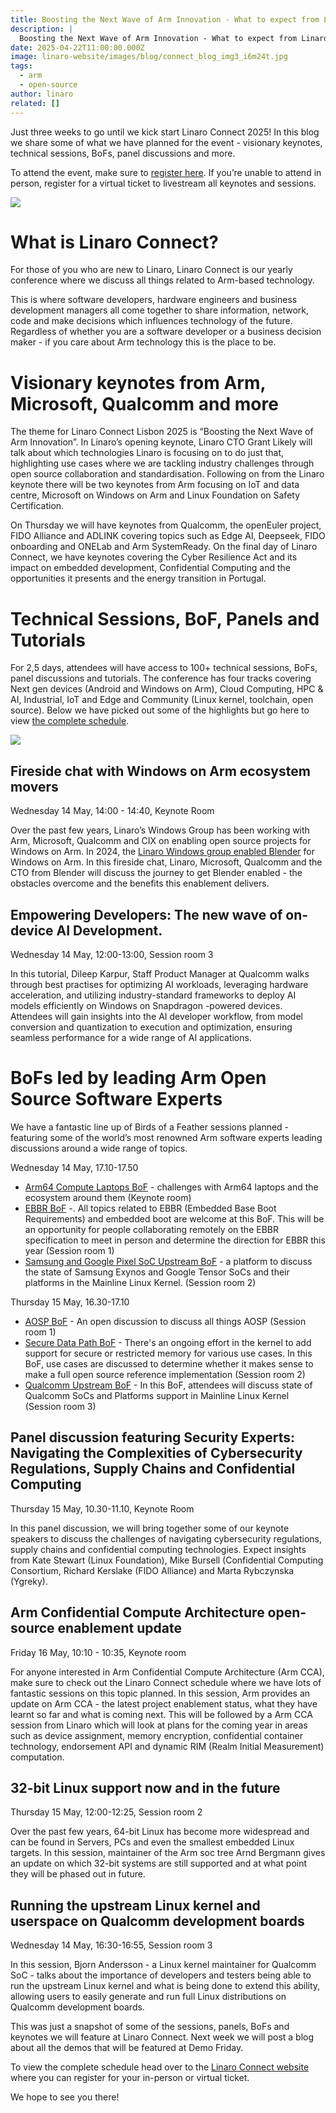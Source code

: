 ```yaml
---
title: Boosting the Next Wave of Arm Innovation - What to expect from Linaro Connect 2025
description: |
  Boosting the Next Wave of Arm Innovation - What to expect from Linaro Connect 2025
date: 2025-04-22T11:00:00.000Z
image: linaro-website/images/blog/connect_blog_img3_i6m24t.jpg
tags:
  - arm
  - open-source
author: linaro
related: []
---
```


Just three weeks to go until we kick start Linaro Connect 2025! In this blog we share some of what we have planned for the event - visionary keynotes, technical sessions, BoFs, panel discussions and more.

To attend the event, make sure to [register here](https://www.linaro.org/connect/registration). If you’re unable to attend in person, register for a virtual ticket to livestream all keynotes and sessions.

![](/linaro-website/images/blog/connect_blog_img1_nphdrl.jpg)

# What is Linaro Connect?

For those of you who are new to Linaro, Linaro Connect is our yearly conference where we discuss all things related to Arm-based technology.

This is where software developers, hardware engineers and business development managers all come together to share information, network, code and make decisions which influences technology of the future. Regardless of whether you are a software developer or a business decision maker - if you care about Arm technology this is the place to be.

# Visionary keynotes from Arm, Microsoft, Qualcomm and more

The theme for Linaro Connect Lisbon 2025 is “Boosting the Next Wave of Arm Innovation”. In Linaro’s opening keynote, Linaro CTO Grant Likely will talk about which technologies Linaro is focusing on to do just that, highlighting use cases where we are tackling industry challenges through open source collaboration and standardisation. Following on from the Linaro keynote there will be two keynotes from Arm focusing on IoT and data centre, Microsoft on Windows on Arm and Linux Foundation on Safety Certification.

On Thursday we will have keynotes from Qualcomm, the openEuler project, FIDO Alliance and ADLINK covering topics such as Edge AI, Deepseek, FIDO onboarding and ONELab and Arm SystemReady. On the final day of Linaro Connect, we have keynotes covering the Cyber Resilience Act and its impact on embedded development, Confidential Computing and the opportunities it presents and the energy transition in Portugal.

# Technical Sessions, BoF, Panels and Tutorials

For 2,5 days, attendees will have access to 100+ technical sessions, BoFs, panel discussions and tutorials. The conference has four tracks covering Next gen devices (Android and Windows on Arm), Cloud Computing, HPC & AI, Industrial, IoT and Edge and Community (Linux kernel, toolchain, open source). Below we have picked out some of the highlights but go here to view [the complete schedule](https://www.linaro.org/connect/schedule).

![](/linaro-website/images/blog/connect_blog_img2_rdla7x.jpg)

## Fireside chat with Windows on Arm ecosystem movers

Wednesday 14 May, 14:00 - 14:40, Keynote Room

Over the past few years, Linaro’s Windows Group has been working with Arm, Microsoft, Qualcomm and CIX on enabling open source projects for Windows on Arm. In 2024, the [Linaro Windows group enabled Blender](https://www.linaro.org/blog/blender-now-enabled-on-windows-on-arm/) for Windows on Arm. In this fireside chat, Linaro, Microsoft, Qualcomm and the CTO from Blender will discuss the journey to get Blender enabled - the obstacles overcome and the benefits this enablement delivers.

## Empowering Developers: The new wave of on-device AI Development.

Wednesday 14 May, 12:00-13:00, Session room 3

In this tutorial, Dileep Karpur, Staff Product Manager at Qualcomm walks through best practises for optimizing AI workloads, leveraging hardware acceleration, and utilizing industry-standard frameworks to deploy AI models efficiently on Windows on Snapdragon -powered devices. Attendees will gain insights into the AI developer workflow, from model conversion and quantization to execution and optimization, ensuring seamless performance for a wide range of AI applications.

# BoFs led by leading Arm Open Source Software Experts

We have a fantastic line up of Birds of a Feather sessions planned - featuring some of the world’s most renowned Arm software experts leading discussions around a wide range of topics.

Wednesday 14 May, 17.10-17.50

- <u>Arm64 Compute Laptops BoF</u> - challenges with Arm64 laptops and the
  ecosystem around them (Keynote room)
- <u>EBBR BoF</u> -. All topics related to EBBR (Embedded Base Boot
  Requirements) and embedded boot are welcome at this BoF. This will be an
  opportunity for people collaborating remotely on the EBBR specification to
  meet in person and determine the direction for EBBR this year (Session room 1)
- <u>Samsung and Google Pixel SoC Upstream BoF</u> - a platform to discuss the
  state of Samsung Exynos and Google Tensor SoCs and their platforms in the
  Mainline Linux Kernel. (Session room 2)

Thursday 15 May, 16.30-17.10

- <u>AOSP BoF</u> - An open discussion to discuss all things AOSP (Session room
  1)
- <u>Secure Data Path BoF</u> - There's an ongoing effort in the kernel to add
  support for secure or restricted memory for various use cases. In this BoF,
  use cases are discussed to determine whether it makes sense to make a full
  open source reference implementation (Session room 2)
- <u>Qualcomm Upstream BoF</u> - In this BoF, attendees will discuss state of
  Qualcomm SoCs and Platforms support in Mainline Linux Kernel (Session room 3)

## Panel discussion featuring Security Experts: Navigating the Complexities of Cybersecurity Regulations, Supply Chains and Confidential Computing

Thursday 15 May, 10.30-11.10, Keynote Room

In this panel discussion, we will bring together some of our keynote speakers to discuss the challenges of navigating cybersecurity regulations, supply chains and confidential computing technologies. Expect insights from Kate Stewart (Linux Foundation), Mike Bursell (Confidential Computing Consortium, Richard Kerslake (FIDO Alliance) and Marta Rybczynska (Ygreky).

## Arm Confidential Compute Architecture open-source enablement update

Friday 16 May, 10:10 - 10:35, Keynote room

For anyone interested in Arm Confidential Compute Architecture (Arm CCA), make sure to check out the Linaro Connect schedule where we have lots of fantastic sessions on this topic planned. In this session, Arm provides an update on Arm CCA - the latest project enablement status, what they have learnt so far and what is coming next. This will be followed by a Arm CCA session from Linaro which will look at plans for the coming year in areas such as device assignment, memory encryption, confidential container technology, endorsement API and dynamic RIM (Realm Initial Measurement) computation.

## 32-bit Linux support now and in the future

Thursday 15 May, 12:00-12:25, Session room 2

Over the past few years, 64-bit Linux has become more widespread and can be found in Servers, PCs and even the smallest embedded Linux targets. In this session, maintainer of the Arm soc tree Arnd Bergmann gives an update on which 32-bit systems are still supported and at what point they will be phased out in future.

## Running the upstream Linux kernel and userspace on Qualcomm development boards

Wednesday 14 May, 16:30-16:55, Session room 3

In this session, Bjorn Andersson - a Linux kernel maintainer for Qualcomm SoC - talks about the importance of developers and testers being able to run the upstream Linux kernel and what is being done to extend this ability, allowing users to easily generate and run full Linux distributions on Qualcomm development boards.

This was just a snapshot of some of the sessions, panels, BoFs and keynotes we will feature at Linaro Connect. Next week we will post a blog about all the demos that will be featured at Demo Friday.

To view the complete schedule head over to the [Linaro Connect website](https://www.linaro.org/connect/registration) where you can register for your in-person or virtual ticket.

We hope to see you there!
